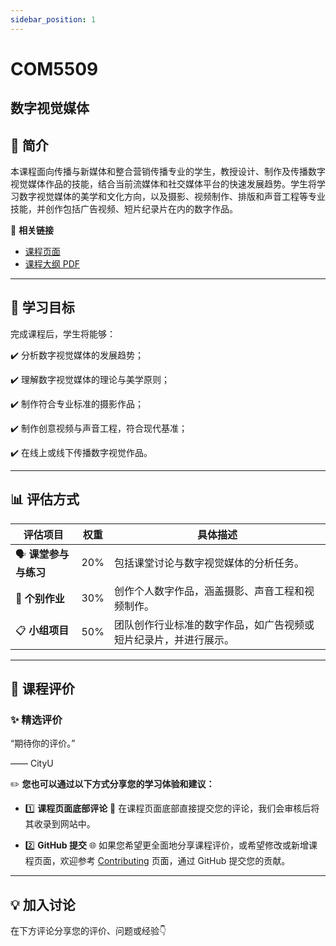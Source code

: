 ```yaml
---
sidebar_position: 1
---
```


# COM5509
## 数字视觉媒体

## **📘 简介**
本课程面向传播与新媒体和整合营销传播专业的学生，教授设计、制作及传播数字视觉媒体作品的技能，结合当前流媒体和社交媒体平台的快速发展趋势。学生将学习数字视觉媒体的美学和文化方向，以及摄影、视频制作、排版和声音工程等专业技能，并创作包括广告视频、短片纪录片在内的数字作品。

🔗 **相关链接**
- [课程页面](https://www.cityu.edu.hk/catalogue/pg/202425/course/COM5509.htm)
- [课程大纲 PDF](https://www.cityu.edu.hk/catalogue/pg/202425/course/COM5509.pdf)

---

## **🎯 学习目标**

完成课程后，学生将能够：

✔️ 分析数字视觉媒体的发展趋势；

✔️ 理解数字视觉媒体的理论与美学原则；

✔️ 制作符合专业标准的摄影作品；

✔️ 制作创意视频与声音工程，符合现代基准；

✔️ 在线上或线下传播数字视觉作品。

---

## **📊 评估方式**

| **评估项目**          | **权重** | **具体描述**                                                                                       |
|----------------------|---------|---------------------------------------------------------------------------------------------------|
| 🗣️ **课堂参与与练习**   | 20%     | 包括课堂讨论与数字视觉媒体的分析任务。                                                                |
| 📑 **个别作业**        | 30%     | 创作个人数字作品，涵盖摄影、声音工程和视频制作。                                                       |
| 📋 **小组项目**        | 50%     | 团队创作行业标准的数字作品，如广告视频或短片纪录片，并进行展示。                                           |

---

## **💬 课程评价**

### ✨ **精选评价**
<div className={commentStyles.commentBox}>
    <p className={commentStyles.commentText}>
        “期待你的评价。”
    </p>
    <p className={commentStyles.commentAuthor}>—— CityU</p>
</div>

✏️ **您也可以通过以下方式分享您的学习体验和建议：**

- 1️⃣ **课程页面底部评论**
💬 在课程页面底部直接提交您的评论，我们会审核后将其收录到网站中。

- 2️⃣ **GitHub 提交**
🌐 如果您希望更全面地分享课程评价，或希望修改或新增课程页面，欢迎参考 [Contributing](https://penjc.github.io/cityU-navigator/contributing) 页面，通过 GitHub 提交您的贡献。

---

## **💡 加入讨论**

在下方评论分享您的评价、问题或经验👇
<Utterances />
